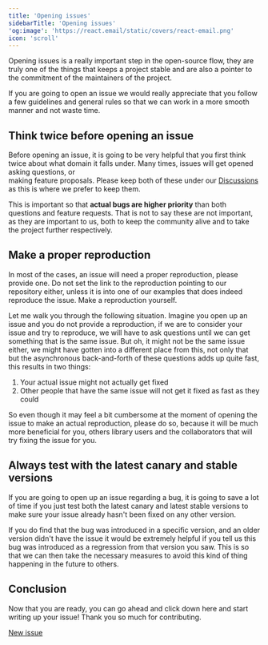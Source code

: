 ```yaml
---
title: 'Opening issues'
sidebarTitle: 'Opening issues'
'og:image': 'https://react.email/static/covers/react-email.png'
icon: 'scroll'
---
```


Opening issues is a really important step in the open-source flow, they are truly one of the 
things that keeps a project stable and are also a pointer to the commitment of the maintainers 
of the project.

If you are going to open an issue we would really appreciate that you follow a few guidelines
and general rules so that we can work in a more smooth manner and not waste time.

## Think twice before opening an issue

Before opening an issue, it is going to be very helpful that you first think twice about
what domain it falls under. Many times, issues will get opened asking questions, or  
making feature proposals. Please keep both of these under our 
[Discussions](https://github.com/resend/react-email/discussions)
as this is where we prefer to keep them.

This is important so that **actual bugs are higher priority** than both questions and feature
requests. That is not to say these are not important, as they are important to us, 
both to keep the community alive and to take the project further respectively.

## Make a proper reproduction

In most of the cases, an issue will need a proper reproduction, please provide one. 
Do not set the link to the reproduction pointing to our repository either, unless it is into
one of our examples that does indeed reproduce the issue. Make a reproduction yourself.

Let me walk you through the following situation. Imagine you open up an issue and you do not
provide a reproduction, if we are to consider your issue and try to reproduce, we will have to
ask questions until we can get something that is the same issue. But oh, it might not be the same
issue either, we might have gotten into a different place from this, not only that but
the asynchronous back-and-forth of these questions adds up quite fast, this results in two things:

1. Your actual issue might not actually get fixed
2. Other people that have the same issue will not get it fixed as fast as they could

So even though it may feel a bit cumbersome at the moment of opening the issue to make an
actual reproduction, please do so, because it will be much more beneficial for you, 
others library users and the collaborators that will try fixing the issue for you.

## Always test with the latest canary and stable versions

If you are going to open up an issue regarding a bug, it is going to save a lot of time
if you just test both the latest canary and latest stable versions to make sure your issue
already hasn't been fixed on any other version.

If you do find that the bug was introduced in a specific version, and an older version didn't
have the issue it would be extremely helpful if you tell us this bug was introduced as a regression
from that version you saw. This is so that we can then take the necessary measures to avoid
this kind of thing happening in the future to others.

## Conclusion

Now that you are ready, you can go ahead and click down here and start writing up your issue!
Thank you so much for contributing.

<div className="w-full flex">
  <a 
    className="mx-auto border-none transition-colors text-white rounded-md px-3 items-center flex text-small h-10 transition colors" 
    href="https://github.com/resend/react-email/issues/new?assignees=&labels=Type%3A+Bug&projects=&template=1.bug_report.yml"
    style={{ backgroundColor: '#238636' }} 
  >
    New issue
  </a>
</div>
